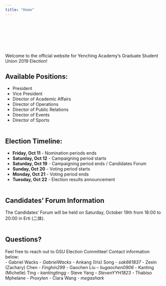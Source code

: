 ```yaml
---
title: "Home"
---
```


<br><br><br><br><br><br>
Welcome to the official website for Yenching Academy's Graduate Student Union 2019 Election!

## Available Positions:
* President
* Vice President
* Director of Academic Affairs
* Director of Operations
* Director of Public Relations
* Director of Events
* Director of Sports
<br><br>

## Election Timeline:
* **Friday, Oct 11** - Nomination periods ends
* **Saturday, Oct 12** - Campaigning period starts
* **Saturday, Oct 19** - Campaigning period ends / Candidates Forum
* **Sunday, Oct 20** - Voting period starts
* **Monday, Oct 21** - Voting period ends
* **Tuesday, Oct 22** - Election results announcement
<br><br>

## Candidates' Forum Information
The Candidates' Forum will be held on Saturday, October 19th from 18:00 to 20:00 in Erti (二体).
<br><br>

## Questions? 
Feel free to reach out to GSU Election Committee! Contact information below:
<br>
- Gabriel Wacks - *GabrielWacks*
- Ankang (Iris) Song - *sak661837*
- Zexin (Zachary) Chen - *Finghin299*
- Gaochen Liu -- *liugaochen0906*
- Kanting (Michelle) Ting - *kantingtingg*
- Steve Yang - *StevenYYH1823*
- Thabiso Mphelane - *Proxylen*
- Clara Wang - *megashark*